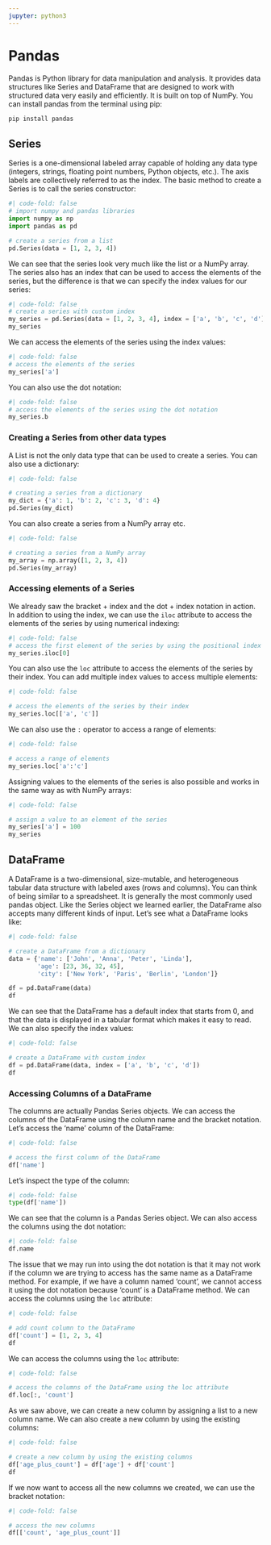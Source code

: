 ```yaml
---
jupyter: python3
---
```


# Pandas

Pandas is Python library for data manipulation and analysis. It provides data structures like Series and DataFrame that are designed to work with structured data very easily and efficiently. It is built on top of NumPy. You can install pandas from the terminal using pip:

```bash
pip install pandas
```

## Series

Series is a one-dimensional labeled array capable of holding any data type (integers, strings, floating point numbers, Python objects, etc.). The axis labels are collectively referred to as the index. The basic method to create a Series is to call the series constructor:

```python
#| code-fold: false
# import numpy and pandas libraries
import numpy as np
import pandas as pd

# create a series from a list
pd.Series(data = [1, 2, 3, 4])
```

We can see that the series look very much like the list or a NumPy array. The series also has an index that can be used to access the elements of the series, but the difference is that we can specify the index values for our series:

```python
#| code-fold: false
# create a series with custom index
my_series = pd.Series(data = [1, 2, 3, 4], index = ['a', 'b', 'c', 'd'])
my_series
```

We can access the elements of the series using the index values:

```python
#| code-fold: false
# access the elements of the series
my_series['a']
```

You can also use the dot notation:

```python
#| code-fold: false
# access the elements of the series using the dot notation
my_series.b
```

### Creating a Series from other data types

A List is not the only data type that can be used to create a series. You can also use a dictionary:

```python
#| code-fold: false

# creating a series from a dictionary
my_dict = {'a': 1, 'b': 2, 'c': 3, 'd': 4}
pd.Series(my_dict)
```

You can also create a series from a NumPy array etc.

```python
#| code-fold: false

# creating a series from a NumPy array
my_array = np.array([1, 2, 3, 4])
pd.Series(my_array)
```

### Accessing elements of a Series

We already saw the bracket + index and the dot + index notation in action. In addition to using the index, we can use the `iloc` attribute to access the elements of the series by using numerical indexing:

```python
#| code-fold: false
# access the first element of the series by using the positional index
my_series.iloc[0]
```

You can also use the `loc` attribute to access the elements of the series by their index. You can add multiple index values to access multiple elements:

```python
#| code-fold: false

# access the elements of the series by their index
my_series.loc[['a', 'c']]
```

We can also use the `:` operator to access a range of elements:

```python
#| code-fold: false

# access a range of elements
my_series.loc['a':'c']
```

Assigning values to the elements of the series is also possible and works in the same way as with NumPy arrays:

```python
#| code-fold: false

# assign a value to an element of the series
my_series['a'] = 100
my_series
```

## DataFrame

A DataFrame is a two-dimensional, size-mutable, and heterogeneous tabular data structure with labeled axes (rows and columns). You can think of being similar to a spreadsheet. It is generally the most commonly used pandas object. Like the Series object we learned earlier, the DataFrame also accepts many different kinds of input. Let's see what a DataFrame looks like:

```python
#| code-fold: false

# create a DataFrame from a dictionary
data = {'name': ['John', 'Anna', 'Peter', 'Linda'],
        'age': [23, 36, 32, 45],
        'city': ['New York', 'Paris', 'Berlin', 'London']}

df = pd.DataFrame(data)
df
```

We can see that the DataFrame has a default index that starts from 0, and that the data is displayed in a tabular format which makes it easy to read. We can also specify the index values:

```python
#| code-fold: false

# create a DataFrame with custom index
df = pd.DataFrame(data, index = ['a', 'b', 'c', 'd'])
df
```

### Accessing Columns of a DataFrame

The columns are actually Pandas Series objects. We can access the columns of the DataFrame using the column name and the bracket notation. Let's access the 'name' column of the DataFrame:

```python
#| code-fold: false

# access the first column of the DataFrame
df['name']
```

Let's inspect the type of the column:

```python
#| code-fold: false
type(df['name'])
```

We can see that the column is a Pandas Series object. We can also access the columns using the dot notation:

```python
#| code-fold: false
df.name
```

The issue that we may run into using the dot notation is that it may not work if the column we are trying to access has the same name as a DataFrame method. For example, if we have a column named 'count', we cannot access it using the dot notation because 'count' is a DataFrame method. We can access the columns using the `loc` attribute:

```python
#| code-fold: false

# add count column to the DataFrame
df['count'] = [1, 2, 3, 4]
df
```

We can access the columns using the `loc` attribute:

```python
#| code-fold: false

# access the columns of the DataFrame using the loc attribute
df.loc[:, 'count']
```

As we saw above, we can create a new column by assigning a list to a new column name. We can also create a new column by using the existing columns:

```python
#| code-fold: false

# create a new column by using the existing columns
df['age_plus_count'] = df['age'] + df['count']
df
```

If we now want to access all the new columns we created, we can use the bracket notation:

```python
#| code-fold: false

# access the new columns
df[['count', 'age_plus_count']]
```